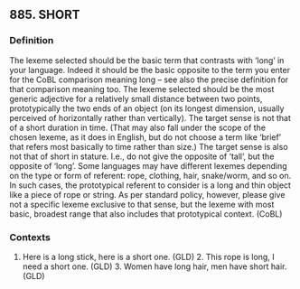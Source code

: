## 885. SHORT
### Definition
The lexeme selected should be the basic term that contrasts with 'long' in your language. Indeed it should be the basic opposite to the term you enter for the CoBL comparison meaning long -- see also the precise definition for that comparison meaning too. The lexeme selected should be the most generic adjective for a relatively small distance between two points, prototypically the two ends of an object (on its longest dimension, usually perceived of horizontally rather than vertically). The target sense is not that of a short duration in time. (That may also fall under the scope of the chosen lexeme, as it does in English, but do not choose a term like 'brief' that refers most basically to time rather than size.) The target sense is also not that of short in stature. I.e., do not give the opposite of 'tall', but the opposite of 'long'. Some languages may have different lexemes depending on the type or form of referent: rope, clothing, hair, snake/worm, and so on. In such cases, the prototypical referent to consider is a long and thin object like a piece of rope or string. As per standard policy, however, please give not a specific lexeme exclusive to that sense, but the lexeme with most basic, broadest range that also includes that prototypical context. (CoBL)

### Contexts
1. Here is a long stick, here is a short one. (GLD) 2. This rope is long, I need a short one. (GLD) 3. Women have long hair, men have short hair. (GLD)

